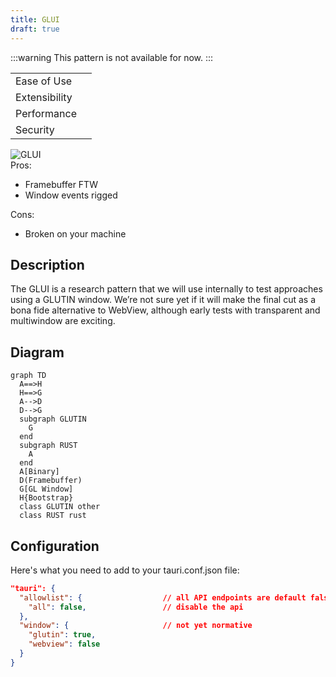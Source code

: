 ```yaml
---
title: GLUI
draft: true
---
```



:::warning
This pattern is not available for now.
:::


<div className="row">
  <div className="col col--4">
    <table>
      <tr>
        <td>Ease of Use</td>
        <td>
          <Rater value="0" />
        </td>
      </tr>
      <tr>
        <td>Extensibility</td>
        <td>
          <Rater value="0" />
        </td>
      </tr>
      <tr>
        <td>Performance</td>
        <td>
          <Rater value="5" />
        </td>
      </tr>
      <tr>
        <td>Security</td>
        <td>
          <Rater value="0" />
        </td>
      </tr>
    </table>
  </div>
  <div className="col col--4 pattern-logo">
    <img src={useBaseUrl('img/recipes/GLUI.svg')} alt="GLUI" />
  </div>
  <div className="col col--4">
    Pros:
    <ul>
      <li>Framebuffer FTW</li>
      <li>Window events rigged</li>
    </ul>
    Cons:
    <ul>
      <li>Broken on your machine</li>
    </ul>
  </div>
</div>

## Description

The GLUI is a research pattern that we will use internally to test approaches using a GLUTIN window. We’re not sure yet if it will make the final cut as a bona fide alternative to WebView, although early tests with transparent and multiwindow are exciting.

## Diagram

```mermaid
graph TD
  A==>H
  H==>G
  A-->D
  D-->G
  subgraph GLUTIN
    G
  end
  subgraph RUST
    A
  end
  A[Binary]
  D(Framebuffer)
  G[GL Window]
  H{Bootstrap}
  class GLUTIN other
  class RUST rust
```

## Configuration

Here's what you need to add to your tauri.conf.json file:

```json
"tauri": {
  "allowlist": {                  // all API endpoints are default false
    "all": false,                 // disable the api
  },
  "window": {                     // not yet normative
    "glutin": true,
    "webview": false
  }
}
```
